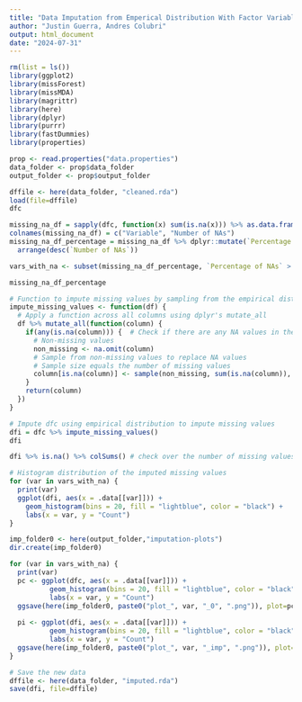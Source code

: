 ```yaml
---
title: "Data Imputation from Emperical Distribution With Factor Variables"
author: "Justin Guerra, Andres Colubri"
output: html_document
date: "2024-07-31"
---
```


```r

rm(list = ls())
library(ggplot2)
library(missForest)
library(missMDA)
library(magrittr)
library(here) 
library(dplyr)
library(purrr)
library(fastDummies)
library(properties)
```

```r
prop <- read.properties("data.properties")
data_folder <- prop$data_folder
output_folder <- prop$output_folder
```

```r
dffile <- here(data_folder, "cleaned.rda")
load(file=dffile)
dfc
```

```r
missing_na_df = sapply(dfc, function(x) sum(is.na(x))) %>% as.data.frame() %>% rownames_to_column(var = "variable") 
colnames(missing_na_df) = c("Variable", "Number of NAs")  
missing_na_df_percentage = missing_na_df %>% dplyr::mutate(`Percentage of NAs` = as.integer(`Number of NAs` / as.numeric(nrow(dfc)) * 100)) %>% 
  arrange(desc(`Number of NAs`))

vars_with_na <- subset(missing_na_df_percentage, `Percentage of NAs` > 0)$Variable

missing_na_df_percentage
```

```r
# Function to impute missing values by sampling from the empirical distribution of each column
impute_missing_values <- function(df) {
  # Apply a function across all columns using dplyr's mutate_all
  df %>% mutate_all(function(column) {
    if(any(is.na(column))) {  # Check if there are any NA values in the column
      # Non-missing values
      non_missing <- na.omit(column)
      # Sample from non-missing values to replace NA values
      # Sample size equals the number of missing values
      column[is.na(column)] <- sample(non_missing, sum(is.na(column)), replace = TRUE)
    }
    return(column)
  })
}
```

```r
# Impute dfc using empirical distribution to impute missing values 
dfi = dfc %>% impute_missing_values()
dfi
```

```r
dfi %>% is.na() %>% colSums() # check over the number of missing values
```

```r
# Histogram distribution of the imputed missing values
for (var in vars_with_na) {
  print(var)
  ggplot(dfi, aes(x = .data[[var]])) +
    geom_histogram(bins = 20, fill = "lightblue", color = "black") +
    labs(x = var, y = "Count")
}
```

```r
imp_folder0 <- here(output_folder,"imputation-plots")
dir.create(imp_folder0)

for (var in vars_with_na) {
  print(var)
  pc <- ggplot(dfc, aes(x = .data[[var]])) +
          geom_histogram(bins = 20, fill = "lightblue", color = "black") +
          labs(x = var, y = "Count")
  ggsave(here(imp_folder0, paste0("plot_", var, "_0", ".png")), plot=pc)
  
  pi <- ggplot(dfi, aes(x = .data[[var]])) +
          geom_histogram(bins = 20, fill = "lightblue", color = "black") +
          labs(x = var, y = "Count")
  ggsave(here(imp_folder0, paste0("plot_", var, "_imp", ".png")), plot=pi)
}
```

```r
# Save the new data
dffile <- here(data_folder, "imputed.rda")
save(dfi, file=dffile)
```